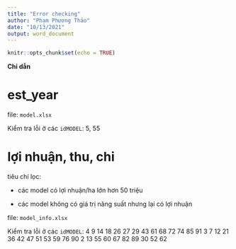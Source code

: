 ```yaml
---
title: "Error checking"
author: "Phạm Phương Thảo"
date: "10/13/2021"
output: word_document
---
```


```r
knitr::opts_chunk$set(echo = TRUE)
```

**Chỉ dẫn**

# est_year

file: `model.xlsx`

Kiểm tra lỗi ở các `idMODEL`: 5, 55

# lợi nhuận, thu, chi

tiêu chí lọc: 

- các model có lợi nhuận/ha lớn hơn 50 triệu

- các model không có giá trị năng suất nhưng lại có lợi nhuận

file: `model_info.xlsx`

Kiểm tra lỗi ở các `idMODEL`: 4  9 14 18 26 27 29 43 61 68 72 74 85 91  3  7 12 21 36 42 47 51 53 59 76 90  2 13 55 60 67 82 89 30 52 62


